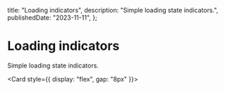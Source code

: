 
  title: "Loading indicators",
  description: "Simple loading state indicators.",
  publishedDate: "2023-11-11",
};

# Loading indicators

Simple loading state indicators.

<Card style={{ display: "flex", gap: "8px" }}>
  <Loading variant="ios-spinner" />
  <Loading variant="primary-spinner" />
  <Loading variant="secondary-spinner" />
  <Loading variant="loading-dots" />
  <Loading variant="loading-text" />
</Card>

